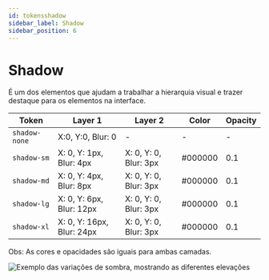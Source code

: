```yaml
---
id: tokensshadow
sidebar_label: Shadow
sidebar_position: 6
---
```



# Shadow
É um dos elementos que ajudam a trabalhar a hierarquia visual e trazer destaque para os elementos na interface.



| Token         | Layer 1                   | Layer 2               | Color   | Opacity |
|---------------|---------------------------|-----------------------|---------|---------|
| `shadow-none` | X:0, Y:0, Blur: 0         | -                     | -       | -       |
| `shadow-sm`   | X: 0, Y: 1px, Blur: 4px   | X: 0, Y: 0, Blur: 3px | #000000 | 0.1     |
| `shadow-md`   | X: 0, Y: 4px, Blur: 8px   | X: 0, Y: 0, Blur: 3px | #000000 | 0.1     |
| `shadow-lg`   | X: 0, Y: 6px, Blur: 12px  | X: 0, Y: 0, Blur: 3px | #000000 | 0.1     |
| `shadow-xl`   | X: 0, Y: 16px, Blur: 24px | X: 0, Y: 0, Blur: 3px | #000000 | 0.1     |


Obs: As cores e opacidades são iguais para ambas camadas.


<img
  src={shadow}
  alt="Exemplo das variações de sombra, mostrando as diferentes elevações"
/>